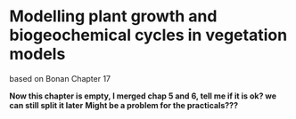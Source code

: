 # Modelling plant growth and biogeochemical cycles in vegetation models
\chaptermark{Biogeochemical}
<!-- UCL 4 -->
based on Bonan Chapter 17

**Now this chapter is empty, I merged chap 5 and 6, tell me if it is ok? we can still split it later**
**Might be a problem for the practicals???**

<!-- ## Carbon cycle models: stocks and fluxes -->

<!-- This chapter will develop the ecological foundation and mathematics to describe ecosystem carbon dynamics using biogeochemical models. -->
<!-- Biogeochemical models abstract an ecosystem as pools of carbon and the flows of carbon among these pools. -->

<!-- Use specific model as an example to illustrate? In Bonan:  CASA-CNP model -->

<!-- ### Model structure -->

<!-- Biogeochemical models simulate processes of allocation of photosynthetic carbon gain to plant parts (e.g., foliage, fine root, wood), turnover of plant biomass as litterfall, transformation of litter to soil organic matter, and carbon loss during respiration. -->

<!-- Principles:  -->
<!-- - net carbon input is equal to gross primary production minus autotrophic respiration; -->
<!-- - carbon flows from donor to receiver pools at a rate that depends on the donor pool size and its chemical quality as modified by the environment; -->
<!-- - mass balance is maintained as carbon flows through the system of interconnected pools; -->
<!-- - decay of litter and soil organic matter releases CO 2 as heterotrophic respiration. -->

<!-- Models: -->
<!-- a system of first-order, linear differential equations to describe carbon pools and fluxes (typically time step of one day) -->

<!-- Pools and fluxes to be included: -->
<!-- - Carbon gain from gross primary production  minus autotrophic respiration -->
<!-- - Allocation of carbon to growth of leaves, wood, and roots pools (partitioning varies with light availability, soil temperature, soil moisture, and nutrients + temporal for leaves (ref to phenology) -->
<!-- - Carbon turnover (comprising litterfall, background mortality, and disturbances) + turnover rates depending on the plant material -->
<!-- - litter pools: metabolic litter, structural litter, coarse woody debris (vary in chemical quality and turnover rate; base turnover rates are modified for soil temperature and soil moisture (environmental scaling factors)) -->
<!-- - decomposition to soil organic matter pools: fast SOM, slow SOM, passive SOM (vary in chemical quality and turnover time) -->
<!-- - portion of the decomposition flow lost as heterotrophic respiration -->

<!-- Bonan -->
<!-- - Figure 17.2: structure of a typical biogeochemical model -->
<!-- - equations 17.1 – 17.10 -->

<!-- Additional details? -->
<!-- - maintenance respiration and growth respiration -->
<!-- - storage pool of nonstructural carbohydrates -->
<!-- - some models separate wood into live stems (sapwood) and dead stems, roots into fine roots and coarse roots, and coarse roots into live pools and dead pools to account for the different physiological functioning of these biomass components -->

<!-- ### Allocation and turnover parameterization -->

<!-- - allocation parameters -->
<!-- - fixed allocation and dynamic allocation (specified by biome or based on environmental conditions) -->
<!-- - Optimality models: plants optimally allocate resources to balance light acquisition (foliage), structural support and water transport (stems), and water and nutrient uptake (roots). -->
<!-- - allocation based on scaling relationships among plant components (specified ratios of foliage, root, and wood biomass) -->

<!-- - Turnover rates vary depending on plant material and are specified as a fraction of biomass. -->
<!-- - Turnover rates are commonly estimated as the inverse of residence time or longevity -->

<!-- -  biogeochemical models can be applied to any type of ecosystem such as grassland, savanna, forest, shrubland, and tundra -->

<!-- ## Nutrient cycle models: soil biogeochemical models -->

<!-- ### Nitrogen cycle -->

<!-- - Bonan Chapter 17.6 Nitrogen Cycle -->
<!-- - Bonan Figure 17.8: Depiction of the nitrogen cycle -->

<!-- - only ~recently added in most biogeochemical models -->
<!-- - closely coupled to carbon cycle -->
<!-- - important role to limit plant productivity -->

<!-- - similar to carbon with an associated nitrogen pool and transfer. -->
<!-- - cycling of nitrogen can be represented by a system of linear differential equations similar to that for carbon. -->

<!-- - allocation of plant nitrogen uptake  up to plant pools -->
<!-- - loss of nitrogen in litterfall +  portion is reabsorbed -->

<!-- - soil nitrogen cycle is more complex (various forms) -->
<!-- - decomposition of litter and soil organic matter, (mineralization and immobilization) -->
<!-- - nitrification, denitrification, leaching, ammonia volatilization -->

<!-- - additional inputs from biological nitrogen fixation, atmospheric deposition, and fertilizer -->

<!-- - some examples of models? CLM? -->
<!-- - All models simulate a decrease in plant growth when soil mineral nitrogen is insufficient to meet demand, but they differ in the manner in which this is implemented. -->
<!-- - discuss different approaches? -->

<!-- ### Phosphorus cycle -->

<!-- Not in Bonan -->
<!-- - Some models additionally include phosphorus (Wang et al. 2010; Yang et al. 2014; Goll et al. 2017) -->
<!-- - ORCHIDEE, CLM-CNP -->

<!-- ### Other nutrients? -->

<!-- ## Water balance -->

<!-- - focus on the surface energy balance and vertical water movement in the soil–plant atmosphere system (e.g., soil moisture control of evapotranspiration) -->

<!-- - Specific components in terrestrial biosphere models:   -->
<!-- Interception, throughfall, stemflow, infiltration, surface runoff, soil water redistribution, subsurface runoff, snow melt, evaporation, transpiration, plant water uptake, stomatal conductance -->

<!-- 7.3.1 A bucket model hydrologic cycle -->
<!-- - change in soil water is the difference between precipitation and evapotranspiration, excess runs off -->
<!-- - based on maximum water-holding capacity -->

